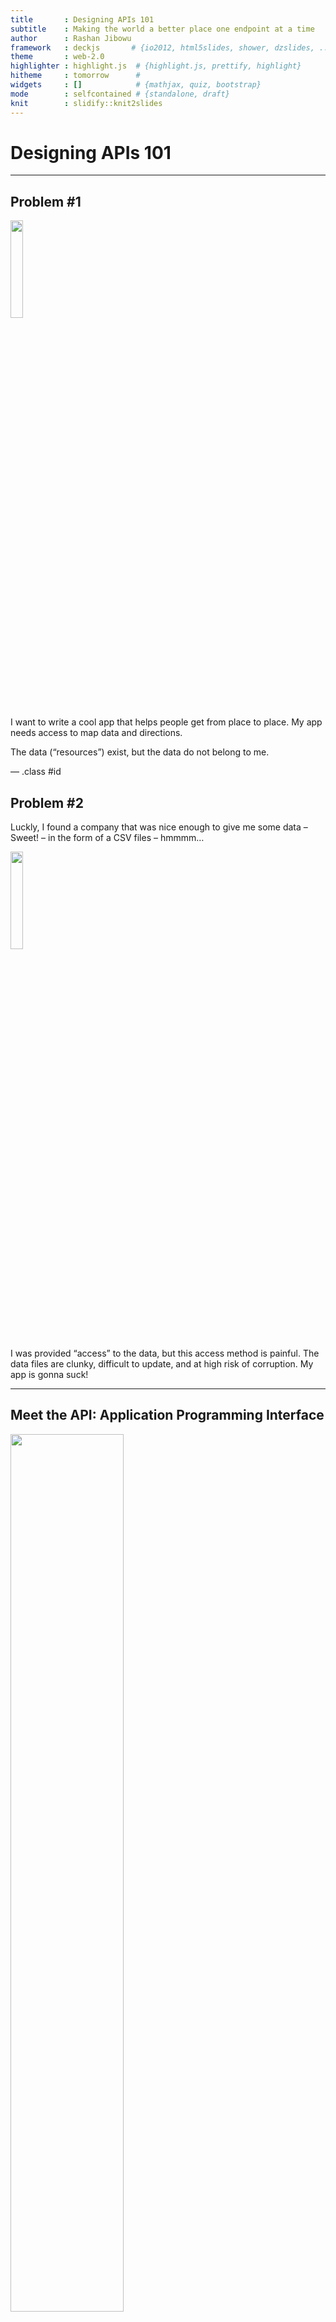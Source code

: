 ```yaml
---
title       : Designing APIs 101
subtitle    : Making the world a better place one endpoint at a time
author      : Rashan Jibowu
framework   : deckjs       # {io2012, html5slides, shower, dzslides, ...}
theme       : web-2.0
highlighter : highlight.js  # {highlight.js, prettify, highlight}
hitheme     : tomorrow      # 
widgets     : []            # {mathjax, quiz, bootstrap}
mode        : selfcontained # {standalone, draft}
knit        : slidify::knit2slides
---
```


# Designing APIs 101

---

## Problem #1

<img src = "img/programmer_cartoon.png" width = "20%" />

I want to write a cool app that helps people get from place to place. My app needs access to map data and directions.

The data ("resources") exist, but the data do not belong to me.

--- .class #id 

## Problem #2

Luckly, I found a company that was nice enough to give me some data -- Sweet! -- in the form of a CSV files -- hmmmm...

<img src = "img/csv_file.png" width = "20%" />

I was provided "access" to the data, but this access method is painful. The data files are clunky, difficult to update, and at high risk of corruption. My app is gonna suck!

---

## Meet the API: Application Programming Interface

<img src = "img/api.png" width = "60%" />

---

## "Interface" is the operative word

Enables and simplifies access to resources

![Electric Socket](img/electric_socket.jpg)

---

## APIs are Everywhere: Yelp

<img src = "img/yelp.png" width = "95%" />

---

## APIs are Everywhere: Google Maps

<img src = "img/google_maps.png" width = "95%" />

---

## APIs are Everywhere: Twilio

<img src = "img/twilio.png" width = "95%" />

---

## APIs are Everywhere: Plaid

<img src = "img/plaid.png" width = "95%" />

---

## APIs are Everywhere: Stripe

<img src = "img/stripe.png" width = "95%" />

---

## APIs are Everywhere: GitHub

<img src = "img/github.png" width = "95%" />

---

## APIs are Everywhere: SendGrid

<img src = "img/sendgrid.png" width = "95%" />

---

## APIs are Everywhere: Capital One

<img src = "img/capital_one.png" width = "95%" />

---

## Why do companies allow others to use their data?

- New revenue opportunities
- New business partners
- Tap into innovator communities
- Core to growth strategy
- Contribute to the community
- Brand value

---

## Why don't enough financial companies do this?

- Concerns about who owns the data
    - In Europe, customers own their data
    - In the U.S., not as clear
- Potential for misuse of the data
- Privacy concerns
- Competitive fear

---

## Who _produces_ APIs?

Mr. Ballmer knows where APIs come from ...

<iframe width="560" height="315" src="https://www.youtube.com/embed/Vhh_GeBPOhs" frameborder="0"></iframe>

---

## Who _consumes_ APIs?

The same people use them, too!

<img src = "img/silicon-valley-programmers.jpg" width = "90%" />

---

## APIs are Products

> For `developers` whose applications require third-party resources, like data, media (images, video), computing power, and business processes, RESTful APIs are easy-to-use `interfaces` that provide reliable access to such `services`.


API = Interface + Services

---

## The Interface (the docs/access layer)

- The most important part of an API
- Defined by "the docs"
- Explains how to get the desired results
- Enables discovery; inspires creativity
- Helps answers important questions
    - "How do I do X?""
    - "What's wrong with my code?""

### The Interface Is Critical to the User Experience

- Inaccurate docs = bad customer experience
- Bad customer experience = little/no usage, little/no revenue
- Adoption starts with the interface
    - Must be understandable

---

## The Service (servers)

 - The actual service is kinda important, too ;)
 - Determines "how" to fulfill requests with wide latitude
 - Opaque to the customer
 - Behavior should be governed by the docs
 - Must consistently perform

### Service Performance is Critical to the User Experience

 - Slow responses (latency) create problems for app developers
 - Vague errors make productionalization difficult
 - Inconsistent responses make productionalization impossible

---

## Modern APIs (REST)

 - Under the hood: computers talking to computers
 - Problem
    - Need a common language for computers to understand each other
    - Hyper-text Transfer Protocol (HTTP) already exists (the "Internet")
 - Solution: 
    - Configure computers to listen and respond to requests
    - Use existing HTTP architecture to enable communication between those computers
 - How it works:
    - Open a communication session
    - (Request) Client sends entire representation of thing being communicated
    - (Response) Server responds
    - Immediately close the communication session
    - Uni-directional communication; client-initiated

---

## Modern APIs (Streaming)

 - Under the hood: computers talking to computer
 - Problem
    - Existing infrastructure has too much overhead
    - Opening and closing multiple connections can be slow and inefficient
 - Solution:
    - TCP/WebSocket technolgy enables lightweight, bi-directional communication
    - Bi-directional communication = client initiation not required
 - How it works:
    - Open a communication session
    - Keep connection open for as long as necessary
    - Communicate messages of arbitrary length back and forth at will
    - Enables publisher - subscriber models; real-time messaging

---

## REST vs. Streaming

The difference is primarily in the communication protocol

 - (HTTP/uni-directional vs. WebSockets/bi-directional)
 
not the docs, or resources accessed, _per se_

---

## Consuming RESTful APIs

Since REST relies on HTTP, REST can be described as taking an action on a resource.

### Examples

Description | Request
:------------|:--------
Retrieve all customers  | `GET /customers`
Retrieve a specific customer &nbsp; | `GET /customers/{customer_id}`
Create a new customer   | `POST /customers`
Change a specific customer &nbsp; | `PUT /customers/{customer_id}`
Delete a specific customer  | `DELETE /customers/{customer_id}`

---

## Other HTTP Operations

Less common, but still very useful HTTP operations

Description | Request
:------------|:--------
Get headers, not full response body | `HEAD /customers/{customer_id}`
Discover supported actions for a resource &nbsp; | `OPTIONS /customers/{customer_id}`
Update the _changed_ info about a resource &nbsp; | `PATCH   /customers/{customer_id}`

<br />

##### Learn More

Check out other [HTTP Methods](https://developer.mozilla.org/en-US/docs/Web/HTTP/Methods)

---

## Producing RESTful APIs - Code Later

Like any other product, programming is one of the later steps. Before writing a line a code, we must:

1. Understand the needs of our users (developers)
    - Data formats
    - Level of skill and experience
    - Familiarity with certain tools and languages
2. Understand the use cases our users are developing
    - Scalability
    - Latency
    - Resilience
    - Security
    - Persistence

---

## Producing RESTful APIS - Design First

Like all great products, great APIs are designed with users and use cases in mind 

### Start with the docs, not the service

 - Which endpoints are most important? Categorization?
 - Do we need examples? How many? In what languages?
 - What data formats should be offered (JSON, XML)?
 - Atomic vs. complex payloads?
 - What data (core, support, or reference) should be made available in each response?
 - Helpful reference vs. superfluous?
 - Read the manual vs. play around until you get it right?
 - Verbose vs. terse documentation?
 - Bandwidth-tight vs. data richness?
 - Frequency, volume expectations?

---

## Producing APIs: Language Options

Choose whichever server-side language you like:

- Ruby
- Scala
- Go
- NodeJS
- Java
- python
- PHP

It doesn't really matter

---

## Use Status Codes

### Select Status Codes

Status &nbsp; | Error
:-----:|:-------
200 | OK
201 | Created
202 | Accepted
301 | Moved Permanently
400 | Bad Request
401 | Unauthorized
403 | Forbidden
404 | Not Found
413 | Payload Too Large
429 | Too Many Requests
500 | Internal Server Error

https://en.wikipedia.org/wiki/List_of_HTTP_status_codes

---

## Use Status Codes Correctly

#### Who's fault is it?

Status Code &nbsp; | Meaning
:------------:|:---------
400 | Client made a mistake
500 | Server made a mistake

<br >

#### Authentication vs. Authorization

Status Code &nbsp; | Meaning
:------------:|:---------
401 | Your credentials are wrong
403 | Regardless of credentials, you are not allowed access

<br />

#### What kind of success are we talking about?

Status Code &nbsp; | Meaning
:------------:|:---------
200 | Not to be used with `POST` requests
201 | Not to be used outside of `POST` requests

---

## Specify the desired parameters

1. What's required? What's optional?
2. What are the default inputs, if any?
3. Integer vs floats
4. Strings vs. date stamps vs. datetime stamps
5. What are the valid range of possible values?

---

## Provide example cURL statements

### `GET` Request
```
curl -v -X GET http://www.google.com
```

### `POST` Request

```
curl -v -X POST 
    -d `{"first_name": "Rashan", "hobby": "programming"}` 
    -H "Content-Type: application/json" 
    http://www.somewhere.com
```

Most developers will first copy and paste the example to test that an API works.

---

## Other Design Considerations

 - Compress payloads
 - Consistently use standard response formats
 - Separate actions (verbs) from resources (nouns)
    - Wrong: `/GetCustomers` or `/customers/get`
    - Right: `GET /customers`

---

## Prefer JSON

### Example JSON

```
{"employees":[
    { "firstName":"John", "lastName":"Doe" },
    { "firstName":"Anna", "lastName":"Smith" },
    { "firstName":"Peter", "lastName":"Jones" }
]}

Source: https://www.w3schools.com/js/js_json_xml.asp
```

Easier to read = easier to understand.

Most clients will expect JSON

---

## Equivalent XML

```
<employees>
    <employee>
        <firstName>John</firstName> <lastName>Doe</lastName>
    </employee>
    <employee>
        <firstName>Anna</firstName> <lastName>Smith</lastName>
    </employee>
    <employee>
        <firstName>Peter</firstName> <lastName>Jones</lastName>
    </employee>
</employees>

Source: https://www.w3schools.com/js/js_json_xml.asp
```

Relatively harder to read = relatively poor user experience

Support XML only if necessary

---

## Designing APIs means...

1. Actively debating "the interface"
2. Debating technical details - they are important
3. Decomposing assumptions
4. Communicating clearly and effectively through a written and visual medium

---

## Making the Interface Human-Readable: Apiary

<img width = "100%" src = "img/apiary.png" />

---

## Making the Interface Human-Readable: API Blueprint

<img width = "100%" src = "img/api_blueprint.png" />

---

## Making the Interface Human-Readable: apiDoc

<img width = "100%" src = "img/api_doc.png" />

---

## Making the Interface Human-Readable: Swagger

<img width = "100%" src = "img/swagger.png" />

---

## Swagger

<img width = "100%" src = "img/swagger_home.png" />

---

## YAML

### What "YAML" stands for

- Yet Another Mark-up Language
- YAML Ain't Mark-up Language

### What it is

 - A human friendly data serialization standard for all programming languages.
 - Used by Swagger to enable human readability and editability of API docs

---

## Workflow

### One Time

1. Get copy of design framework
2. Style as desired (Requires knowledge of `HTML/CSS` and potentially `Javascript`)

### For each update cycle

1. Launch Swagger (in Browser is easiet)
2. Upload or create an API spec (in YAML is easiest)
3. Edit in browser
4. Review live updates
5. Export `JSON` and `YAML` when complete (and validated)
6. Move to same directory as design framework
7. Refresh

---

## Demo

Let's create a new endpoint!

---

## Learning More

1. [Programmable Web](https://www.programmableweb.com/)
2. [TutsPlus](https://code.tutsplus.com/tutorials/a-beginners-guide-to-http-and-rest--net-16340)
3. [REST](https://en.wikipedia.org/wiki/Representational_state_transfer)
4. [WebSockets](https://en.wikipedia.org/wiki/WebSocket)

